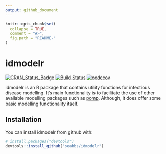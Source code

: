 ```yaml
---
output: github_document
---
```


<!-- README.md is generated from README.Rmd. Please edit that file -->

```r
knitr::opts_chunk$set(
  collapse = TRUE,
  comment = "#>",
  fig.path = "README-"
)
```

# idmodelr

[![CRAN_Status_Badge](http://www.r-pkg.org/badges/version/idmodelr)](https://cran.r-project.org/package=idmodelr)
[![Build Status](https://travis-ci.com/seabbs/idmodelr.svg?token=napHgofvLGcDytsExcjp&branch=master)](https://travis-ci.com/seabbs/idmodelr)
[![codecov](https://codecov.io/gh/seabbs/idmodelr/branch/master/graph/badge.svg)](https://codecov.io/gh/seabbs/idmodelr)

idmodelr is an R package that contains utility functions for infectious disease modelling. It's main functionality is to facilitate the use of other available modelling packages such as [pomp](http://kingaa.github.io/pomp/). Although, it does offer some basic modelling functionality itself.

## Installation

You can install idmodelr from github with:

```r
# install.packages("devtools")
devtools::install_github("seabbs/idmodelr")
```

